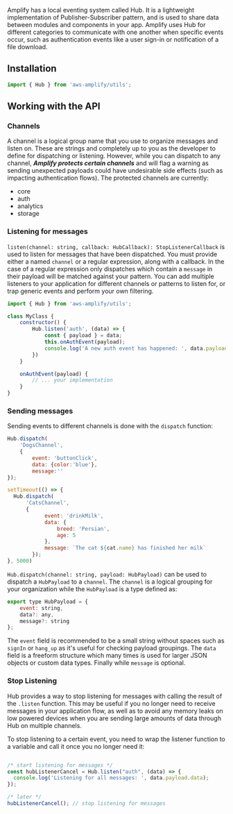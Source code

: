 Amplify has a local eventing system called Hub. It is a lightweight implementation of Publisher-Subscriber pattern, and is used to share data between modules and components in your app. Amplify uses Hub for different categories to communicate with one another when specific events occur, such as authentication events like a user sign-in or notification of a file download.

## Installation
```javascript
import { Hub } from 'aws-amplify/utils';
```

## Working with the API

### Channels
A channel is a logical group name that you use to organize messages and listen on. These are strings and completely up to you as the developer to define for dispatching or listening. However, while you can dispatch to any channel, ***Amplify protects certain channels*** and will flag a warning as sending unexpected payloads could have undesirable side effects (such as impacting authentication flows). The protected channels are currently:

* core
* auth
* analytics
* storage

### Listening for messages

`listen(channel: string, callback: HubCallback): StopListenerCallback` is used to listen for messages that have been dispatched. You must provide either a named `channel` or a regular expression, along with a callback. In the case of a regular expression only dispatches which contain a `message` in their payload will be matched against your pattern. You can add multiple listeners to your application for different channels or patterns to listen for, or trap generic events and perform your own filtering.

```javascript
import { Hub } from 'aws-amplify/utils';

class MyClass {
    constructor() {
        Hub.listen('auth', (data) => {
            const { payload } = data;
            this.onAuthEvent(payload);           
            console.log('A new auth event has happened: ', data.payload.data.username + ' has ' + data.payload.event);
        })
    }

    onAuthEvent(payload) {
        // ... your implementation
    }
}
```

### Sending messages

Sending events to different channels is done with the `dispatch` function:
```javascript
Hub.dispatch(
    'DogsChannel', 
    { 
        event: 'buttonClick', 
        data: {color:'blue'}, 
        message:'' 
});

setTimeout(() => {
  Hub.dispatch(
      'CatsChannel', 
      { 
            event: 'drinkMilk', 
            data: { 
                breed: 'Persian',
                age: 5
            },
            message: `The cat ${cat.name} has finished her milk`
        });
}, 5000)
```
`Hub.dispatch(channel: string, payload: HubPayload)` can be used to dispatch a `HubPayload` to a `channel`. The `channel` is a logical grouping for your organization while the `HubPayload` is a type defined as:
```javascript
export type HubPayload = {
    event: string,
    data?: any,
    message?: string
};
```

The `event` field is recommended to be a small string without spaces such as `signIn` or `hang_up` as it's useful for checking payload groupings. The `data` field is a freeform structure which many times is used for larger JSON objects or custom data types. Finally while `message` is optional.

### Stop Listening

Hub provides a way to stop listening for messages with calling the result of the `.listen` function. This may be useful if you no longer need to receive messages in your application flow, as well as to avoid any memory leaks on low powered devices when you are sending large amounts of data through Hub on multiple channels.

To stop listening to a certain event, you need to wrap the listener function to a variable and call it once you no longer need it:
```javascript

/* start listening for messages */
const hubListenerCancel = Hub.listen("auth", (data) => {
  console.log('Listening for all messages: ', data.payload.data);
});

/* later */
hubListenerCancel(); // stop listening for messages
```
